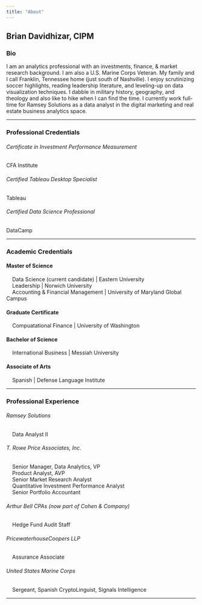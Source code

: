 ```yaml
---
title: "About"
---
```


## Brian Davidhizar, CIPM

### Bio

I am an analytics professional with an investments, finance, & market research background.  I am also a U.S. Marine Corps Veteran.  My family and I call Franklin, Tennessee home (just south of Nashville).  I enjoy scrutinizing soccer highlights, reading leadership literature, and leveling-up on data visualization techniques.  I dabble in military history, geography, and theology and also like to hike when I can find the time.  I currently work full-time for Ramsey Solutions as a data analyst in the digital marketing and real estate business analytics space.

---

### Professional Credentials

###### Certificate in Investment Performance Measurement

CFA Institute

###### Certified Tableau Desktop Specialist

Tableau

###### Certified Data Science Professional

DataCamp

---

### Academic Credentials

#### Master of Science

|     Data Science (current candidate) | Eastern University
|     Leadership | Norwich University
|     Accounting & Financial Management | University of Maryland Global Campus

#### Graduate Certificate

|     Compuatational Finance | University of Washington

#### Bachelor of Science

|     International Business | Messiah University

#### Associate of Arts

|     Spanish | Defense Language Institute

---

### Professional Experience

###### Ramsey Solutions

|     Data Analyst II

###### T. Rowe Price Associates, Inc.

|     Senior Manager, Data Analytics, VP
|     Product Analyst, AVP
|     Senior Market Research Analyst
|     Quantitative Investment Performance Analyst
|     Senior Portfolio Accountant

###### Arthur Bell CPAs (now part of Cohen & Company)

|     Hedge Fund Audit Staff

###### PricewaterhouseCoopers LLP

|     Assurance Associate

###### United States Marine Corps

|     Sergeant, Spanish CryptoLinguist, Signals Intelligence

---

